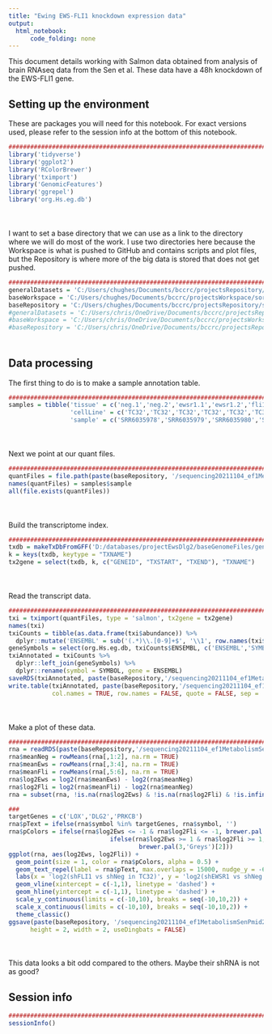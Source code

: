 ```yaml
---
title: "Ewing EWS-FLI1 knockdown expression data"
output:
  html_notebook:
      code_folding: none
---
```


This document details working with Salmon data obtained from analysis of brain RNAseq data from the Sen et al. These data have a 48h knockdown of the EWS-FLI1 gene.

## Setting up the environment

These are packages you will need for this notebook. For exact versions used, please refer to the session info at the bottom of this notebook.

```r
##########################################################################################
library('tidyverse')
library('ggplot2')
library('RColorBrewer')
library('tximport')
library('GenomicFeatures')
library('ggrepel')
library('org.Hs.eg.db')
```

<div style="margin-bottom:50px;"></div>

I want to set a base directory that we can use as a link to the directory where we will do most of the work. I use two directories here because the Workspace is what is pushed to GitHub and contains scripts and plot files, but the Repository is where more of the big data is stored that does not get pushed.

```r
##########################################################################################
generalDatasets = 'C:/Users/chughes/Documents/bccrc/projectsRepository/generalDatasets'
baseWorkspace = 'C:/Users/chughes/Documents/bccrc/projectsWorkspace/sorensenLab/relatedToDlg2'
baseRepository = 'C:/Users/chughes/Documents/bccrc/projectsRepository/sorensenLab/relatedToDlg2'
#generalDatasets = 'C:/Users/chris/OneDrive/Documents/bccrc/projectsRepository/generalDatasets'
#baseWorkspace = 'C:/Users/chris/OneDrive/Documents/bccrc/projectsWorkspace/sorensenLab/relatedToYbx1'
#baseRepository = 'C:/Users/chris/OneDrive/Documents/bccrc/projectsRepository/sorensenLab/relatedToYbx1'
```

<div style="margin-bottom:50px;"></div>

## Data processing

The first thing to do is to make a sample annotation table.

```r
##########################################################################################
samples = tibble('tissue' = c('neg.1','neg.2','ewsr1.1','ewsr1.2','fli1.1','fli1.2'),
                 'cellLine' = c('TC32','TC32','TC32','TC32','TC32','TC32'),
                 'sample' = c('SRR6035978','SRR6035979','SRR6035980','SRR6035981','SRR6035982','SRR6035983'))
```

<div style="margin-bottom:50px;"></div>

Next we point at our quant files.

```r
##########################################################################################
quantFiles = file.path(paste(baseRepository, '/sequencing20211104_ef1MetabolismSenPmid29873416/quants', sep = ''), samples$sample, 'quant.sf')
names(quantFiles) = samples$sample
all(file.exists(quantFiles))
```

<div style="margin-bottom:50px;"></div>

Build the transcriptome index.

```r
##########################################################################################
txdb = makeTxDbFromGFF('D:/databases/projectEwsDlg2/baseGenomeFiles/genome.gtf')
k = keys(txdb, keytype = "TXNAME")
tx2gene = select(txdb, k, c("GENEID", "TXSTART", "TXEND"), "TXNAME")
```

<div style="margin-bottom:50px;"></div>

Read the transcript data.

```r
##########################################################################################
txi = tximport(quantFiles, type = 'salmon', tx2gene = tx2gene)
names(txi)
txiCounts = tibble(as.data.frame(txi$abundance)) %>%
  dplyr::mutate('ENSEMBL' = sub('(.*)\\.[0-9]+$', '\\1', row.names(txi$counts)))
geneSymbols = select(org.Hs.eg.db, txiCounts$ENSEMBL, c('ENSEMBL','SYMBOL'), 'ENSEMBL') 
txiAnnotated = txiCounts %>%
  dplyr::left_join(geneSymbols) %>%
  dplyr::rename(symbol = SYMBOL, gene = ENSEMBL)
saveRDS(txiAnnotated, paste(baseRepository,'/sequencing20211104_ef1MetabolismSenPmid29873416/dataset_countDataFromSalmon.rds', sep = ''))
write.table(txiAnnotated, paste(baseRepository,'/sequencing20211104_ef1MetabolismSenPmid29873416/dataset_countDataFromSalmon.tsv', sep = ''),
            col.names = TRUE, row.names = FALSE, quote = FALSE, sep = '\t')
```

<div style="margin-bottom:50px;"></div>

Make a plot of these data.

```r
##########################################################################################
rna = readRDS(paste(baseRepository,'/sequencing20211104_ef1MetabolismSenPmid29873416/dataset_countDataFromSalmon.rds', sep = ''))
rna$meanNeg = rowMeans(rna[,1:2], na.rm = TRUE)
rna$meanEws = rowMeans(rna[,3:4], na.rm = TRUE)
rna$meanFli = rowMeans(rna[,5:6], na.rm = TRUE)
rna$log2Ews = log2(rna$meanEws) - log2(rna$meanNeg)
rna$log2Fli = log2(rna$meanFli) - log2(rna$meanNeg)
rna = subset(rna, !is.na(rna$log2Ews) & !is.na(rna$log2Fli) & !is.infinite(rna$log2Ews) & !is.infinite(rna$log2Fli))

###
targetGenes = c('LOX','DLG2','PRKCB')
rna$pText = ifelse(rna$symbol %in% targetGenes, rna$symbol, '')
rna$pColors = ifelse(rna$log2Ews <= -1 & rna$log2Fli <= -1, brewer.pal(3,'Blues')[3],
                            ifelse(rna$log2Ews >= 1 & rna$log2Fli >= 1, brewer.pal(3,'OrRd')[3],
                                    brewer.pal(3,'Greys')[2]))
ggplot(rna, aes(log2Ews, log2Fli)) +
  geom_point(size = 1, color = rna$pColors, alpha = 0.5) +
  geom_text_repel(label = rna$pText, max.overlaps = 15000, nudge_y = -6, nudge_x = -4) +
  labs(x = 'log2(shFLI1 vs shNeg in TC32)', y = 'log2(shEWSR1 vs shNeg in TC32)', title = 'Bulk RNAseq counts') +
  geom_vline(xintercept = c(-1,1), linetype = 'dashed') +
  geom_hline(yintercept = c(-1,1), linetype = 'dashed') +
  scale_y_continuous(limits = c(-10,10), breaks = seq(-10,10,2)) +
  scale_x_continuous(limits = c(-10,10), breaks = seq(-10,10,2)) +
  theme_classic()
ggsave(paste(baseRepository, '/sequencing20211104_ef1MetabolismSenPmid29873416/scatter_allTargetsSalmonRnaExpressionShEwsfli1Tc32.pdf', sep = ''),
      height = 2, width = 2, useDingbats = FALSE)
```

<div style="margin-bottom:50px;"></div>

This data looks a bit odd compared to the others. Maybe their shRNA is not as good?

## Session info

```r
##########################################################################################
sessionInfo()
```









